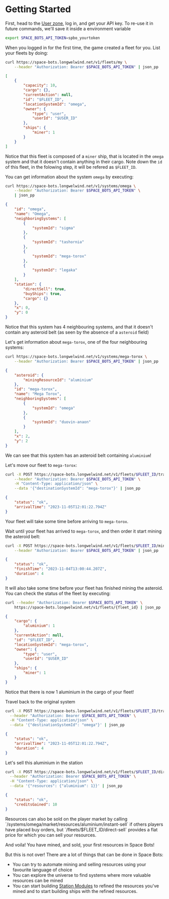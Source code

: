 
# Getting Started

First, head to the [User zone](/user), log in, and get your API key.
To re-use it in future commands, we'll save it inside a environment variable

```sh
export SPACE_BOTS_API_TOKEN=spbo_yourtoken
```

When you logged in for the first time, the game created a fleet for you. List your fleets by doing:

```sh
curl https://space-bots.longwelwind.net/v1/fleets/my \
    --header "Authorization: Bearer $SPACE_BOTS_API_TOKEN" | json_pp
```

```json
[
    {
        "capacity": 10,
        "cargo": {},
        "currentAction": null,
        "id": "$FLEET_ID",
        "locationSystemId": "omega",
        "owner": {
            "type": "user",
            "userId": "$USER_ID"
        },
        "ships": {
            "miner": 1
        }
    }
]
```

Notice that this fleet is composed of a `miner` ship, that is located in the `omega` system and that it doesn't contain anything in their cargo.
Note down the `id` of this fleet, in the folowing step, it will be refered as `$FLEET_ID`.

You can get information about the system `omega` by executing:

```sh
curl https://space-bots.longwelwind.net/v1/systems/omega \
    --header "Authorization: Bearer $SPACE_BOTS_API_TOKEN" \
    | json_pp
```

```json
{
    "id": "omega",
    "name": "Omega",
    "neighboringSystems": [
        {
            "systemId": "sigma"
        },
        {
            "systemId": "tashornia"
        },
        {
            "systemId": "mega-torox"
        },
        {
            "systemId": "legaka"
        }
    ],
    "station": {
        "directSell": true,
        "buyShips": true,
        "cargo": {}
    },
    "x": 0,
    "y": 0
}
```

Notice that this system has 4 neighbouring systems, and that it doesn't contain any asteroid belt (as seen by the absence of a `asteroid` field)

Let's get information about `mega-torox`, one of the four neighbouring systems:

```sh
curl https://space-bots.longwelwind.net/v1/systems/mega-torox \
    --header "Authorization: Bearer $SPACE_BOTS_API_TOKEN" | json_pp
```

```json
{
    "asteroid": {
        "miningResourceId": "aluminium"
    },
    "id": "mega-torox",
    "name": "Mega Torox",
    "neighboringSystems": [
        {
            "systemId": "omega"
        },
        {
            "systemId": "duovin-anaon"
        }
    ],
    "x": 2,
    "y": 2
}
```

We can see that this system has an asteroid belt containing `aluminium`!

Let's move our fleet to `mega-torox`:

```sh
curl -X POST https://space-bots.longwelwind.net/v1/fleets/$FLEET_ID/travel \
    --header "Authorization: Bearer $SPACE_BOTS_API_TOKEN" \
    -H "Content-Type: application/json" \
    --data '{"destinationSystemId": "mega-torox"}' | json_pp
```

```json
{
    "status": "ok",
    "arrivalTime": "2023-11-05T12:01:22.794Z"
}
```

Your fleet will take some time before arriving to `mega-torox`.

Wait until your fleet has arrived to `mega-torox`, and then order it start mining the asteroid belt:

```sh
curl -X POST https://space-bots.longwelwind.net/v1/fleets/$FLEET_ID/mine \
    --header "Authorization: Bearer $SPACE_BOTS_API_TOKEN" | json_pp
```

```json
{
    "status": "ok",
    "finishTime": "2023-11-04T13:00:44.207Z",
    "duration": 4
}
```

It will also take some time before your fleet has finished mining the asteroid.
You can check the status of the fleet by executing:

```sh
curl --header "Authorization: Bearer $SPACE_BOTS_API_TOKEN" \
    https://space-bots.longwelwind.net/v1/fleets/{fleet_id} | json_pp
```

```json
{
    "cargo": {
        "aluminium": 1
    },
    "currentAction": null,
    "id": "$FLEET_ID",
    "locationSystemId": "mega-torox",
    "owner": {
        "type": "user",
        "userId": "$USER_ID"
    },
    "ships": {
        "miner": 1
    }
}
```

Notice that there is now 1 aluminium in the cargo of your fleet!

Travel back to the original system

```sh
curl -X POST https://space-bots.longwelwind.net/v1/fleets/$FLEET_ID/travel \
  --header "Authorization: Bearer $SPACE_BOTS_API_TOKEN" \
  -H "Content-Type: application/json" \
  --data '{"destinationSystemId": "omega"}' | json_pp
```

```json
{
    "status": "ok",
    "arrivalTime": "2023-11-05T12:01:22.794Z",
    "duration": 4
}
```

Let's sell this aluminium in the station

```sh
curl -X POST https://space-bots.longwelwind.net/v1/fleets/$FLEET_ID/direct-sell \
  --header "Authorization: Bearer $SPACE_BOTS_API_TOKEN" \
  -H "Content-Type: application/json" \
  --data '{"resources": {"aluminium": 1}}' | json_pp
```

```json
{
    "status": "ok",
    "creditsGained": 10
}
```

<Callout type="info">
    Resources can also be sold on the player market by calling
    `/systems/omega/market/resources/aluminium/instant-sell` if others players
    have placed buy orders, but `/fleets/$FLEET_ID/direct-sell` provides a flat
    price for which you can sell your resources.
</Callout>

And voila! You have mined, and sold, your first resources in Space Bots!

But this is not over! There are a lot of things that can be done in Space Bots:

-   You can try to automate mining and selling resources using your favourite language of choice
-   You can explore the universe to find systems where more valuable resources can be mined
-   You can start building [Station Modules](/docs/station-modules) to refined the resources you've mined and to
    start building ships with the refined resources.

